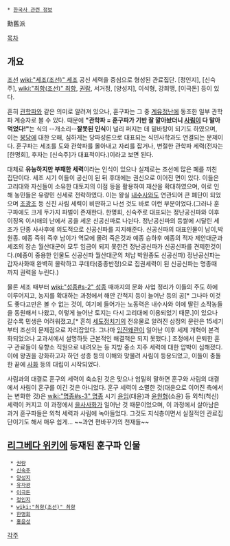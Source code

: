  * [[한국사 관련 정보]]

勳舊派

[[목차]]
== 개요 ==
[[조선]] [[wiki:"세조(조선)" 세조]] 공신 세력을 중심으로 형성된 관료집단. [정인지], [신숙주], [[wiki:"최항(조선)" 최항]], [[권람]], 서거정, [양성지], 이석형, 강희맹, [이극돈] 등이 있다.

흔히 [[관학파]]와 같은 의미로 알려져 있으나, 훈구파는 그 중 [[계유정난]]에 동조한 일부 관학파 계승자로 볼 수 있다. 때문에 '''"관학파 = 훈구파가 기반 잘 깔아놨더니 [[사림]]이 다 말아먹었다!"'''는 식의 --개소리--'''잘못된 인식'''이 널리 퍼지는 데 밑바탕이 되기도 하였으며, 이는 [[붕당]]에 대한 오해, 심하게는 당파성론으로 대표되는 식민사학과도 연결되는 문제이다. 훈구파는 세조를 도와 관학파를 몰아내고 자리를 잡거나, 변절한 관학파 세력(전자는 [한명회], 후자는 [신숙주]가 대표적이다.)이라고 보면 된다.

대체로 '''유능하지만 부패한 세력'''이라는 인식이 있으나 실제로는 조선에 많은 폐를 끼친 집단이다. 세조 시기 이들이 공신이 된 뒤 후대에는 권신으로 이어진 면이 있다. 이들은 고리대와 자신들이 소유한 대토지의 이점 등을 활용하여 재산을 확대하였으며, 이로 인해 농민들은 유랑민 신세로 전락하였다. 이는 왕실 [[내수사]]와도 연관되어 큰 폐단이 되었으며 [[조광조]] 등 신진 사림 세력이 비판하고 나선 것도 바로 이런 부분이었다.(그러나 훈구파에도 크게 두가지 파벌이 존재한다. 한명회, 신숙주로 대표되는 정난공신파와 이후 이징옥 이시애의 난에서 공을 세운 신공신파로 나뉜다. 정난공신파의 등쌀에 시달린 세조가 단종 사사후에 의도적으로 신공신파를 지지해준다. 신공신파의 대표인물이 남이,박원종. 예종 즉위 즉후 남이가 역모에 몰려 죽은것과 예종 승하후 예종의 적자 제안대군과 세조의 장손 월산대군이 모두 임금이 되지 못한건 정난공신파가 신공신파를 견제한것이다.(예종이 중용한 인물도 신공신파 월산대군의 처남 박원종도 신공신파) 정난공신파는 갑자사화때 완벽히 몰락하고 쿠데타(중종반정)으로 집권세력이 된 신공신파는 명종때 까지 권력을 누린다.) 

물론 세조 때부터 [[wiki:"성종#s-2" 성종]] 때까지의 문화 사업 정리가 이들의 주도 하에 이루어지고, 농지를 확대하는 과정에서 해안 간척지 등이 늘어난 등의 공[* 그나마 이것도 좋다고만은 볼 수 없는 것이, 여기에 들어가는 노동력은 내수사와 이에 딸린 소작농들을 동원해서 나왔고, 이렇게 늘어난 토지는 다시 고리대에 이용되었기 때문.]이 있으나 갈수록 민생은 어려워졌고,[* 흔히 [[세도정치]]기의 전유물로 알려진 삼정의 문란은 15세기부터 조선의 문제점으로 자리잡았다. 그나마 [[임진왜란]]이 일어난 이후 세제 개혁이 본격화되었으나 교과서에서 설명하듯 근본적인 해결책은 되지 못했다.] 조정에서 은퇴한 훈구 관료들이 유향소 직원으로 내려오는 등 지방 중소 지주 세력에 대한 압박이 심해졌다. 이에 왕권을 강화하고자 하던 성종 등의 이해와 맞물려 사림이 등용되었고, 이들이 충돌한 끝에 [[사화]] 등의 대립이 시작되었다.

사림과의 대결로 훈구의 세력이 축소된 것은 맞으나 엄밀히 말하면 훈구와 사림의 대결에서 사림이 훈구를 이긴 것은 아니었다. 훈구 세력이 소멸한 것(대윤으로 이어진 측에서는 변화한 것)은 [[wiki:"명종#s-3" 명종]] 시기 [[윤임]](대윤)과 [[윤원형]](소윤) 등 외척(척신) 세력이 커지고 이 과정에서 [[을사사화]]가 일어난 것 때문이었으며, 이 과정에서 살아남은 과거 훈구파들은 외척 세력과 사림에 녹아들었다. 그것도 지식층이면서 실질적인 관료집단이기도 해서 매우 쉽게... ~~과연 편바꾸기의 천재들~~

== [[리그베다 위키]]에 등재된 훈구파 인물 ==
  * [[권람]]
  * [[신숙주]]
  * [[양성지]]
  * [[유자광]]
  * [[이극돈]]
  * [[정인지]]
  * [[wiki:"최항(조선)" 최항]]
  * [[한명회]]
  * [[홍윤성]]
[[각주]]
